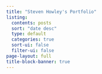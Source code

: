 ---
title: "Steven Howley's Portfolio"
listing: 
  contents: posts
  sort: "date desc"
  type: default
  categories: true
  sort-ui: false 
  filter-ui: false
page-layout: full
title-block-banner: true
---
